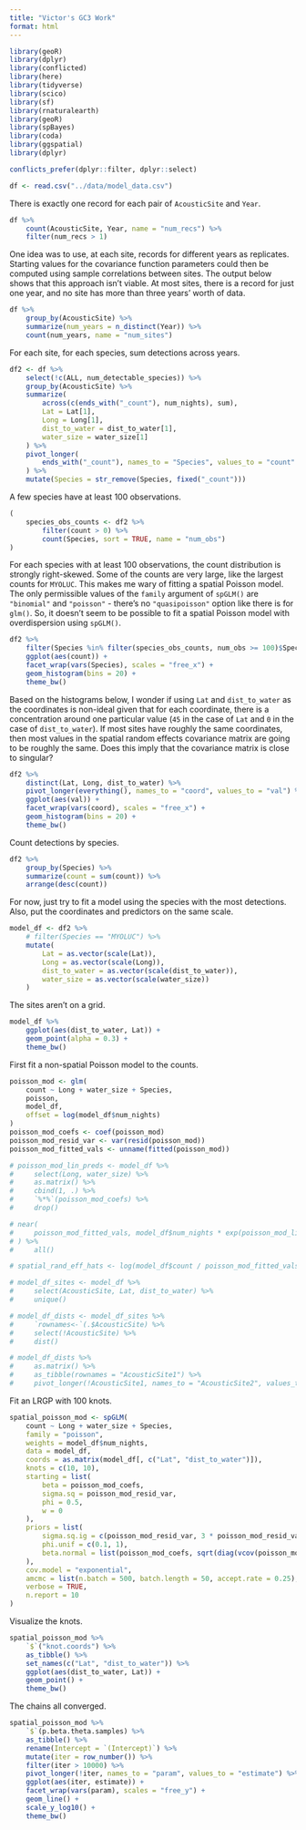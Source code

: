 ```yaml
---
title: "Victor's GC3 Work"
format: html
---
```


```r
library(geoR)
library(dplyr)
library(conflicted)
library(here)
library(tidyverse)
library(scico)
library(sf)
library(rnaturalearth)
library(geoR)
library(spBayes)
library(coda)
library(ggspatial)
library(dplyr)

conflicts_prefer(dplyr::filter, dplyr::select)

df <- read.csv("../data/model_data.csv")
```

There is exactly one record for each pair of `AcousticSite` and `Year`.
```r
df %>%
    count(AcousticSite, Year, name = "num_recs") %>%
    filter(num_recs > 1)
```

One idea was to use, at each site, records for different years as replicates. Starting values for the covariance function parameters could then be computed using sample correlations between sites. The output below shows that this approach isn't viable. At most sites, there is a record for just one year, and no site has more than three years' worth of data.
```r
df %>%
    group_by(AcousticSite) %>%
    summarize(num_years = n_distinct(Year)) %>%
    count(num_years, name = "num_sites")
```

For each site, for each species, sum detections across years.
```r
df2 <- df %>%
    select(!c(ALL, num_detectable_species)) %>%
    group_by(AcousticSite) %>%
    summarize(
        across(c(ends_with("_count"), num_nights), sum),
        Lat = Lat[1],
        Long = Long[1],
        dist_to_water = dist_to_water[1],
        water_size = water_size[1]
    ) %>%
    pivot_longer(
        ends_with("_count"), names_to = "Species", values_to = "count"
    ) %>%
    mutate(Species = str_remove(Species, fixed("_count")))
```

A few species have at least 100 observations.
```r
(
    species_obs_counts <- df2 %>%
        filter(count > 0) %>%
        count(Species, sort = TRUE, name = "num_obs")
)
```

For each species with at least 100 observations, the count distribution is strongly right-skewed. Some of the counts are very large, like the largest counts for `MYOLUC`. This makes me wary of fitting a spatial Poisson model. The only permissible values of the `family` argument of `spGLM()` are `"binomial"` and `"poisson"` - there's no `"quasipoisson"` option like there is for `glm()`. So, it doesn't seem to be possible to fit a spatial Poisson model with overdispersion using `spGLM()`.
```r
df2 %>%
    filter(Species %in% filter(species_obs_counts, num_obs >= 100)$Species) %>%
    ggplot(aes(count)) +
    facet_wrap(vars(Species), scales = "free_x") +
    geom_histogram(bins = 20) +
    theme_bw()
```

Based on the histograms below, I wonder if using `Lat` and `dist_to_water` as the coordinates is non-ideal given that for each coordinate, there is a concentration around one particular value (`45` in the case of `Lat` and `0` in the case of `dist_to_water`). If most sites have roughly the same coordinates, then most values in the spatial random effects covariance matrix are going to be roughly the same. Does this imply that the covariance matrix is close to singular?
```r
df2 %>%
    distinct(Lat, Long, dist_to_water) %>%
    pivot_longer(everything(), names_to = "coord", values_to = "val") %>%
    ggplot(aes(val)) +
    facet_wrap(vars(coord), scales = "free_x") +
    geom_histogram(bins = 20) +
    theme_bw()
```

Count detections by species.
```r
df2 %>%
    group_by(Species) %>%
    summarize(count = sum(count)) %>%
    arrange(desc(count))
```

For now, just try to fit a model using the species with the most detections. Also, put the coordinates and predictors on the same scale.
```r
model_df <- df2 %>%
    # filter(Species == "MYOLUC") %>%
    mutate(
        Lat = as.vector(scale(Lat)),
        Long = as.vector(scale(Long)),
        dist_to_water = as.vector(scale(dist_to_water)),
        water_size = as.vector(scale(water_size))
    )
```

The sites aren't on a grid.
```r
model_df %>%
    ggplot(aes(dist_to_water, Lat)) +
    geom_point(alpha = 0.3) +
    theme_bw()
```

First fit a non-spatial Poisson model to the counts.
```r
poisson_mod <- glm(
    count ~ Long + water_size + Species,
    poisson,
    model_df,
    offset = log(model_df$num_nights)
)
poisson_mod_coefs <- coef(poisson_mod)
poisson_mod_resid_var <- var(resid(poisson_mod))
poisson_mod_fitted_vals <- unname(fitted(poisson_mod))
```

```r
# poisson_mod_lin_preds <- model_df %>%
#     select(Long, water_size) %>%
#     as.matrix() %>%
#     cbind(1, .) %>%
#     `%*%`(poisson_mod_coefs) %>%
#     drop()
```

```r
# near(
#     poisson_mod_fitted_vals, model_df$num_nights * exp(poisson_mod_lin_preds)
# ) %>%
#     all()
```


```r
# spatial_rand_eff_hats <- log(model_df$count / poisson_mod_fitted_vals)
```

```r
# model_df_sites <- model_df %>%
#     select(AcousticSite, Lat, dist_to_water) %>%
#     unique()
```

```r
# model_df_dists <- model_df_sites %>%
#     `rownames<-`(.$AcousticSite) %>%
#     select(!AcousticSite) %>%
#     dist()
```

```r
# model_df_dists %>%
#     as.matrix() %>%
#     as_tibble(rownames = "AcousticSite1") %>%
#     pivot_longer(!AcousticSite1, names_to = "AcousticSite2", values_to = "dist")
```

Fit an LRGP with 100 knots.
```r
spatial_poisson_mod <- spGLM(
    count ~ Long + water_size + Species,
    family = "poisson",
    weights = model_df$num_nights,
    data = model_df,
    coords = as.matrix(model_df[, c("Lat", "dist_to_water")]),
    knots = c(10, 10),
    starting = list(
        beta = poisson_mod_coefs,
        sigma.sq = poisson_mod_resid_var,
        phi = 0.5,
        w = 0
    ),
    priors = list(
        sigma.sq.ig = c(poisson_mod_resid_var, 3 * poisson_mod_resid_var),
        phi.unif = c(0.1, 1),
        beta.normal = list(poisson_mod_coefs, sqrt(diag(vcov(poisson_mod))))
    ),
    cov.model = "exponential",
    amcmc = list(n.batch = 500, batch.length = 50, accept.rate = 0.25),
    verbose = TRUE,
    n.report = 10
)
```

Visualize the knots.
```r
spatial_poisson_mod %>%
    `$`("knot.coords") %>%
    as_tibble() %>%
    set_names(c("Lat", "dist_to_water")) %>%
    ggplot(aes(dist_to_water, Lat)) +
    geom_point() +
    theme_bw()
```

The chains all converged.
```r
spatial_poisson_mod %>%
    `$`(p.beta.theta.samples) %>%
    as_tibble() %>%
    rename(Intercept = `(Intercept)`) %>%
    mutate(iter = row_number()) %>%
    filter(iter > 10000) %>%
    pivot_longer(!iter, names_to = "param", values_to = "estimate") %>%
    ggplot(aes(iter, estimate)) +
    facet_wrap(vars(param), scales = "free_y") +
    geom_line() +
    scale_y_log10() +
    theme_bw()
```

